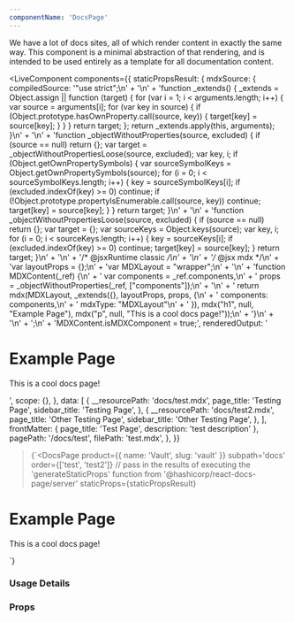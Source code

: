```yaml
---
componentName: 'DocsPage'
---
```


We have a lot of docs sites, all of which render content in exactly the same way. This component is a minimal abstraction of that rendering, and is intended to be used entirely as a template for all documentation content.

<LiveComponent
  components={{
    staticPropsResult: {
      mdxSource: {
        compiledSource:
          '"use strict";\n' +
          '\n' +
          'function _extends() { _extends = Object.assign || function (target) { for (var i = 1; i < arguments.length; i++) { var source = arguments[i]; for (var key in source) { if (Object.prototype.hasOwnProperty.call(source, key)) { target[key] = source[key]; } } } return target; }; return _extends.apply(this, arguments); }\n' +
          '\n' +
          'function _objectWithoutProperties(source, excluded) { if (source == null) return {}; var target = _objectWithoutPropertiesLoose(source, excluded); var key, i; if (Object.getOwnPropertySymbols) { var sourceSymbolKeys = Object.getOwnPropertySymbols(source); for (i = 0; i < sourceSymbolKeys.length; i++) { key = sourceSymbolKeys[i]; if (excluded.indexOf(key) >= 0) continue; if (!Object.prototype.propertyIsEnumerable.call(source, key)) continue; target[key] = source[key]; } } return target; }\n' +
          '\n' +
          'function _objectWithoutPropertiesLoose(source, excluded) { if (source == null) return {}; var target = {}; var sourceKeys = Object.keys(source); var key, i; for (i = 0; i < sourceKeys.length; i++) { key = sourceKeys[i]; if (excluded.indexOf(key) >= 0) continue; target[key] = source[key]; } return target; }\n' +
          '\n' +
          '/* @jsxRuntime classic */\n' +
          '\n' +
          '/* @jsx mdx */\n' +
          'var layoutProps = {};\n' +
          'var MDXLayout = "wrapper";\n' +
          '\n' +
          'function MDXContent(_ref) {\n' +
          '  var components = _ref.components,\n' +
          '      props = _objectWithoutProperties(_ref, ["components"]);\n' +
          '\n' +
          '  return mdx(MDXLayout, _extends({}, layoutProps, props, {\n' +
          '    components: components,\n' +
          '    mdxType: "MDXLayout"\n' +
          '  }), mdx("h1", null, "Example Page"), mdx("p", null, "This is a cool docs page!"));\n' +
          '}\n' +
          '\n' +
          ';\n' +
          'MDXContent.isMDXComponent = true;',
        renderedOutput: '<h1>Example Page</h1><p>This is a cool docs page!</p>',
        scope: {},
      },
      data: [
        {
          __resourcePath: 'docs/test.mdx',
          page_title: 'Testing Page',
          sidebar_title: 'Testing Page',
        },
        {
          __resourcePath: 'docs/test2.mdx',
          page_title: 'Other Testing Page',
          sidebar_title: 'Other Testing Page',
        },
      ],
      frontMatter: { page_title: 'Test Page', description: 'test description' },
      pagePath: '/docs/test',
      filePath: 'test.mdx',
    },
  }}
>{`<DocsPage
  product={{ name: 'Vault', slug: 'vault' }}
  subpath='docs'
  order={['test', 'test2']}
  // pass in the results of executing the 'generateStaticProps' function from '@hashicorp/react-docs-page/server'
  staticProps={staticPropsResult}
>
  <h1>Example Page</h1>
  <p>This is a cool docs page!</p>
</DocsPage>`}</LiveComponent>

### Usage Details

<UsageDetails packageName="@hashicorp/react-docs-page" />

### Props

<PropsTable props={componentProps} />
